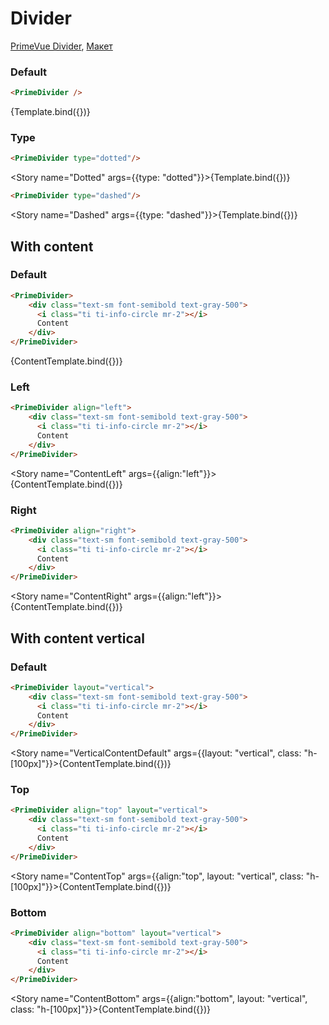 

<Meta title="Prime/Panel/Divider" />

# Divider

[PrimeVue Divider](https://primevue.org/divider), [Макет](<https://www.figma.com/design/4TYeki0MDLhfPGJstbIicf/UI-kit-PrimeFace--DS-?node-id=5241-3731&m=dev>)

### Default

```html dark
<PrimeDivider />
```

<Story name="Default">{Template.bind({})}</Story>

### Type

```html dark
<PrimeDivider type="dotted"/>
```

<Story name="Dotted" args={{type: "dotted"}}>{Template.bind({})}</Story>

```html dark
<PrimeDivider type="dashed"/>
```

<Story name="Dashed" args={{type: "dashed"}}>{Template.bind({})}</Story>


## With content

### Default
```html dark
<PrimeDivider>
    <div class="text-sm font-semibold text-gray-500">
      <i class="ti ti-info-circle mr-2"></i>
      Content
    </div>
</PrimeDivider>
```

<Story name="ContentDefault" >{ContentTemplate.bind({})}</Story>



### Left
```html dark
<PrimeDivider align="left">
    <div class="text-sm font-semibold text-gray-500">
      <i class="ti ti-info-circle mr-2"></i>
      Content
    </div>
</PrimeDivider>
```

<Story name="ContentLeft" args={{align:"left"}}>{ContentTemplate.bind({})}</Story>



### Right
```html dark
<PrimeDivider align="right">
    <div class="text-sm font-semibold text-gray-500">
      <i class="ti ti-info-circle mr-2"></i>
      Content
    </div>
</PrimeDivider>
```

<Story name="ContentRight" args={{align:"left"}}>{ContentTemplate.bind({})}</Story>


## With content vertical

### Default
```html dark
<PrimeDivider layout="vertical">
    <div class="text-sm font-semibold text-gray-500">
      <i class="ti ti-info-circle mr-2"></i>
      Content
    </div>
</PrimeDivider>
```

<Story name="VerticalContentDefault" args={{layout: "vertical", class: "h-[100px]"}}>{ContentTemplate.bind({})}</Story>



### Top
```html dark
<PrimeDivider align="top" layout="vertical">
    <div class="text-sm font-semibold text-gray-500">
      <i class="ti ti-info-circle mr-2"></i>
      Content
    </div>
</PrimeDivider>
```

<Story name="ContentTop" args={{align:"top", layout: "vertical", class: "h-[100px]"}}>{ContentTemplate.bind({})}</Story>



### Bottom
```html dark
<PrimeDivider align="bottom" layout="vertical">
    <div class="text-sm font-semibold text-gray-500">
      <i class="ti ti-info-circle mr-2"></i>
      Content
    </div>
</PrimeDivider>
```

<Story name="ContentBottom" args={{align:"bottom", layout: "vertical", class: "h-[100px]"}}>{ContentTemplate.bind({})}</Story>

